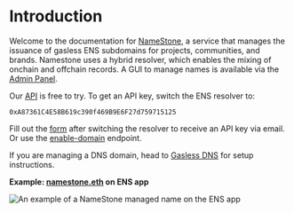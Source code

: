 # Introduction

Welcome to the documentation for [NameStone](https://namestone.xyz/), a service that manages the issuance of gasless ENS subdomains for projects, communities, and brands. Namestone uses a hybrid resolver, which enables the mixing of onchain and offchain records. A GUI to manage names is available via the [Admin Panel](https://namestone.xyz/docs/admin_panel).

Our [API](/docs/api-routes) is free to try. To get an API key, switch the ENS resolver to:

```
0xA87361C4E58B619c390f469B9E6F27d759715125
```

Fill out the [form](https://namestone.xyz/try-namestone) after switching the resolver to receive an API key via email.  
Or use the [enable-domain](/docs/enable-domain) endpoint.

If you are managing a DNS domain, head to [Gasless DNS](https://namestone.xyz/docs/gasless-dns) for setup instructions.

**Example: [namestone.eth](https://app.ens.domains/namestone.eth) on ENS app**

![An example of a NameStone managed name on the ENS app](https://imagedelivery.net/UJ5oN2ajUBrk2SVxlns2Aw/6c7b7a33-9746-4232-0912-61b783bcd500/highres)
